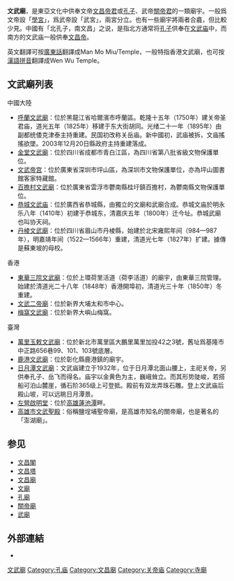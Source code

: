 '''文武廟'''，是東亞文化中供奉文帝[[文昌帝君|文昌帝君]]或[[孔子|孔子]]、武帝[[關帝君|關帝君]]的一類廟宇。一般爲文帝設「[[學宮|學宮]]」，爲武帝設「武宮」，兩宮分立。也有一些廟宇將兩者合龕，但比較少見。中國有「北孔子，南文昌」之说，是指北方通常将[[孔子|孔子]]供奉在[[文武庙|文武庙]]中，而南方的文武庙一般供奉[[文昌帝|文昌帝]]。

英文翻譯可按[[廣東話|廣東話]]翻譯成Man Mo Miu/Temple，一般特指香港文武廟，也可按[[漢語拼音|漢語拼音]]翻譯成Wen Wu Temple。

== 文武廟列表 ==
;中國大陸
* [[呼蘭文武廟|呼蘭文武廟]]：位於黑龍江省哈爾濱市呼蘭區。乾隆十五年（1750年）建关帝圣君庙，道光五年（1825年）移建于东大街胡同。光绪二十一年（1895年）由副都统倭克津泰主持重建。民国初改称关岳庙。新中國初，武庙被拆，文庙搖搖欲墜。2003年12月20日縣政府主持重建落成。
* [[金堂文武廟|金堂文武廟]]：位於四川省成都市青白江區，為四川省第八批省級文物保護單位。
* [[文武帝宫|文武帝宫]]：位於廣東省深圳市坪山區，為深圳市文物保護單位，亦為坪山圖書館客家特藏館。
* [[文武廟_(百擔村)|百擔村文武廟]]：位於廣東省雲浮市鬱南縣桂圩鎮百擔村，為鬱南縣文物保護單位。
* [[恭城文武庙|恭城文武庙]]：位於廣西省恭城縣，由獨立的文廟和武廟合成。恭城文庙於明永乐八年（1410年）初建于恭城东，清嘉庆五年（1800年）迁今址。恭城武廟也叫协天祠。
* [[丹棱文武廟|丹棱文武廟]]：位於四川省眉山市丹棱縣，始建於北宋雍熙年间（984—987年），明嘉靖年间（1522—1566年）重建，清道光七年（1827年）扩建。據傳是蘇東坡的母校。

;香港
* [[東華三院文武廟|東華三院文武廟]]：位於上環荷里活道（荷李活道）的廟宇，由東華三院管理。始建於清道光二十八年（1848年）香港開埠初，清道光三十年（1850年）冬重建。
* [[文武二帝廟|文武二帝廟]]：位於新界大埔太和市中心。
* [[梅窩文武廟|梅窩文武廟]]：位於新界大嶼山梅窩。

;臺灣
* [[萬里玉敕文武廟|萬里玉敕文武廟]]：位於新北市萬里區大鵬里萬里加投42之3號，舊址爲基隆市中正路656巷99、101、103號底層。
* [[鹿港文武廟|鹿港文武廟]]：位於彰化縣鹿港鎮的廟宇。
* [[日月潭文武廟|日月潭文武廟]]：文武庙建立于1932年，位于日月潭北面山腰上，主祀关帝，另供奉孔子、岳飞而得名。庙宇以金黄色为主，巍峨耸立。而其形势陡峻，若搭船可泊山麓崖，循石阶365级上可登抵。殿前有双龙弄珠石雕。登上文武庙后殿山坡，可以远眺日月潭景。
* [[左營啟明堂|左營啟明堂]]：位於[[高雄|高雄]][[蓮池潭|蓮池潭]]畔。
* [[高雄市文武聖殿|高雄市文武聖殿]]：俗稱鹽埕埔聖帝廟，是高雄市知名的關帝廟，也是著名的「澎湖廟」。

== 参见 ==
*[[文昌閣|文昌閣]]
*[[文昌塔|文昌塔]]
*[[文昌廟|文昌廟]]
*[[文廟|文廟]]
*[[孔廟|孔廟]]
*[[關帝廟|關帝廟]]
*[[武廟|武廟]]

== 外部連結 ==
* {{Commons_category-inline|Wen Wu temples}}

[[Category:文武廟|]]
[[Category:孔庙|Category:孔庙]]
[[Category:文昌廟|Category:文昌廟]]
[[Category:关帝庙|Category:关帝庙]]
[[Category:寺廟|Category:寺廟]]